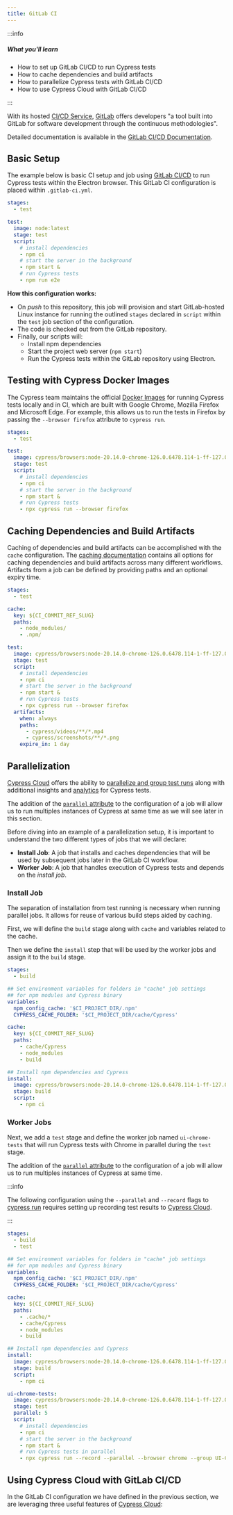 ```yaml
---
title: GitLab CI
---
```



:::info

##### <Icon name="question-circle" color="#42a1c0" /> What you'll learn

- How to set up GitLab CI/CD to run Cypress tests
- How to cache dependencies and build artifacts
- How to parallelize Cypress tests with GitLab CI/CD
- How to use Cypress Cloud with GitLab CI/CD

:::

With its hosted
[CI/CD Service](https://about.gitlab.com/stages-devops-lifecycle/continuous-integration/),
[GitLab](https://gitlab.com) offers developers "a tool built into GitLab for
software development through the continuous methodologies".

Detailed documentation is available in the
[GitLab CI/CD Documentation](https://docs.gitlab.com/ee/ci/).

## Basic Setup

The example below is basic CI setup and job using
[GitLab CI/CD](https://about.gitlab.com/stages-devops-lifecycle/continuous-integration/)
to run Cypress tests within the Electron browser. This GitLab CI configuration
is placed within `.gitlab-ci.yml`.

```yaml
stages:
  - test

test:
  image: node:latest
  stage: test
  script:
    # install dependencies
    - npm ci
    # start the server in the background
    - npm start &
    # run Cypress tests
    - npm run e2e
```

**How this configuration works:**

- On _push_ to this repository, this job will provision and start GitLab-hosted
  Linux instance for running the outlined `stages` declared in `script` within
  the `test` job section of the configuration.
- The code is checked out from the GitLab repository.
- Finally, our scripts will:
  - Install npm dependencies
  - Start the project web server (`npm start`)
  - Run the Cypress tests within the GitLab repository using Electron.

## Testing with Cypress Docker Images

The Cypress team maintains the official
[Docker Images](https://github.com/cypress-io/cypress-docker-images) for running
Cypress tests locally and in CI, which are built with Google Chrome, Mozilla Firefox and Microsoft Edge.
For example, this allows us to run the tests in Firefox by passing the
`--browser firefox` attribute to `cypress run`.

```yaml
stages:
  - test

test:
  image: cypress/browsers:node-20.14.0-chrome-126.0.6478.114-1-ff-127.0.1-edge-126.0.2592.61-1
  stage: test
  script:
    # install dependencies
    - npm ci
    # start the server in the background
    - npm start &
    # run Cypress tests
    - npx cypress run --browser firefox
```

## Caching Dependencies and Build Artifacts

Caching of dependencies and build artifacts can be accomplished with the `cache`
configuration. The
[caching documentation](https://docs.gitlab.com/ee/ci/caching/) contains all
options for caching dependencies and build artifacts across many different
workflows. Artifacts from a job can be defined by providing paths and an
optional expiry time.

```yaml
stages:
  - test

cache:
  key: ${CI_COMMIT_REF_SLUG}
  paths:
    - node_modules/
    - .npm/

test:
  image: cypress/browsers:node-20.14.0-chrome-126.0.6478.114-1-ff-127.0.1-edge-126.0.2592.61-1
  stage: test
  script:
    # install dependencies
    - npm ci
    # start the server in the background
    - npm start &
    # run Cypress tests
    - npx cypress run --browser firefox
  artifacts:
    when: always
    paths:
      - cypress/videos/**/*.mp4
      - cypress/screenshots/**/*.png
    expire_in: 1 day
```

## Parallelization

[Cypress Cloud](/cloud/get-started/introduction) offers the ability to
[parallelize and group test runs](/cloud/features/smart-orchestration/parallelization)
along with additional insights and [analytics](/cloud/features/analytics/overview) for
Cypress tests.

The addition of the
[`parallel` attribute](https://docs.gitlab.com/ee/ci/yaml/#parallel) to the
configuration of a job will allow us to run multiples instances of Cypress at
same time as we will see later in this section.

Before diving into an example of a parallelization setup, it is important to
understand the two different types of jobs that we will declare:

- **Install Job**: A job that installs and caches dependencies that will be used
  by subsequent jobs later in the GitLab CI workflow.
- **Worker Job**: A job that handles execution of Cypress tests and depends on
  the _install job_.

### Install Job

The separation of installation from test running is necessary when running
parallel jobs. It allows for reuse of various build steps aided by caching.

First, we will define the `build` stage along with `cache` and variables related
to the cache.

Then we define the `install` step that will be used by the worker jobs and
assign it to the `build` stage.

```yaml
stages:
  - build

## Set environment variables for folders in "cache" job settings
## for npm modules and Cypress binary
variables:
  npm_config_cache: '$CI_PROJECT_DIR/.npm'
  CYPRESS_CACHE_FOLDER: '$CI_PROJECT_DIR/cache/Cypress'

cache:
  key: ${CI_COMMIT_REF_SLUG}
  paths:
    - cache/Cypress
    - node_modules
    - build

## Install npm dependencies and Cypress
install:
  image: cypress/browsers:node-20.14.0-chrome-126.0.6478.114-1-ff-127.0.1-edge-126.0.2592.61-1
  stage: build
  script:
    - npm ci
```

### Worker Jobs

Next, we add a `test` stage and define the worker job named `ui-chrome-tests`
that will run Cypress tests with Chrome in parallel during the `test` stage.

The addition of the
[`parallel` attribute](https://docs.gitlab.com/ee/ci/yaml/#parallel) to the
configuration of a job will allow us to run multiples instances of Cypress at
same time.

:::info

The following configuration using the `--parallel` and `--record` flags to
[cypress run](/app/references/command-line#cypress-run) requires setting up
recording test results to [Cypress Cloud](/cloud/get-started/introduction).

:::

```yaml
stages:
  - build
  - test

## Set environment variables for folders in "cache" job settings
## for npm modules and Cypress binary
variables:
  npm_config_cache: '$CI_PROJECT_DIR/.npm'
  CYPRESS_CACHE_FOLDER: '$CI_PROJECT_DIR/cache/Cypress'

cache:
  key: ${CI_COMMIT_REF_SLUG}
  paths:
    - .cache/*
    - cache/Cypress
    - node_modules
    - build

## Install npm dependencies and Cypress
install:
  image: cypress/browsers:node-20.14.0-chrome-126.0.6478.114-1-ff-127.0.1-edge-126.0.2592.61-1
  stage: build
  script:
    - npm ci

ui-chrome-tests:
  image: cypress/browsers:node-20.14.0-chrome-126.0.6478.114-1-ff-127.0.1-edge-126.0.2592.61-1
  stage: test
  parallel: 5
  script:
    # install dependencies
    - npm ci
    # start the server in the background
    - npm start &
    # run Cypress tests in parallel
    - npx cypress run --record --parallel --browser chrome --group UI-Chrome
```

## Using Cypress Cloud with GitLab CI/CD

In the GitLab CI configuration we have defined in the previous section, we are
leveraging three useful features of
[Cypress Cloud](/cloud/get-started/introduction):

<CiProviderCloudSteps />
